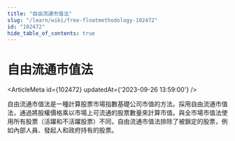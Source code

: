 ```yaml
---
title: "自由流通市值法"
slug: "/learn/wiki/free-floatmethodology-102472"
id: "102472"
hide_table_of_contents: true
---
```



# 自由流通市值法

<ArticleMeta id={102472} updatedAt={'2023-09-26 13:59:00'} />
<div className='border-solid border-b border-t-0 my-4 border-[var(--ifm-color-gray-300)]' />

自由流通市值法是一種計算股票市場指數基礎公司市值的方法。採用自由流通市值法，通過將股權價格乘以市場上可流通的股票數量來計算市值。與全市場市值法使用所有股票（活躍和不活躍股票）不同，自由流通市值法排除了被鎖定的股票，例如內部人員、發起人和政府持有的股票。
